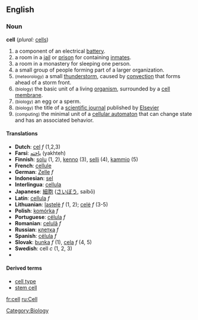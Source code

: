 ==English==

=== Noun ===
'''cell'''  (''plural:'' [[cells]])
# a component of an electrical [[battery]].
# a room in a [[jail]] or [[prison]] for containing [[inmate|inmates]].
# a room in a monastery for sleeping one person.
# a small group of people forming part of a larger organization.
# <small>(meteorology)</small> a small [[thunderstorm]], caused by [[convection]] that forms ahead of a storm front.
# <small>(biology)</small> the basic unit of a living [[organism]], surrounded by a [[cell membrane]].
# <small>(biology)</small> an egg or a sperm.
# <small>(biology)</small> the title of a [[scientific journal]] published by [[Wikipedia:Elsevier|Elsevier]]
# <small>(computing)</small> the minimal unit of a [[cellular automaton]] that can change state and has an associated behavior.

==== Translations ====
*'''Dutch''': [[cel]] ''f'' (1,2,3)
*'''Farsi''': [[یاخته]] (yakhteh)
*'''Finnish''': [[solu]] (1, 2), [[kenno]] (3), [[selli]] (4), [[kammio]] (5)
*'''French''': [[cellule]]
*'''German''': [[Zelle]] ''f''
*'''Indonesian''': [[sel]]
*'''Interlingua''': [[cellula]]
*'''Japanese''': [[細胞]] ([[さいぼう]], saibō)
*'''Latin''': [[cellula]] ''f''
*'''Lithuanian''': [[ląstelė]] ''f'' (1, 2); [[celė]] ''f'' (3-5)
*'''Polish''': [[komórka]] ''f''
*'''Portuguese''': [[célula]] ''f''
*'''Romanian''': [[celulă]] ''f''
*'''Russian''': [[:ru:клетка|клетка]] ''f''
*'''Spanish''': [[célula]] ''f''
*'''Slovak''': [[bunka]] ''f'' (1), [[cela]] ''f'' (4, 5)
*'''Swedish''': cell ''c'' (1, 2, 3)
*{{theza|cell}}

==== Derived terms ====
* [[cell type]]
* [[stem cell]]

{{Wikipedia}}

[[Category:Biology]]

[[fr:cell]]
[[ru:Cell]]
